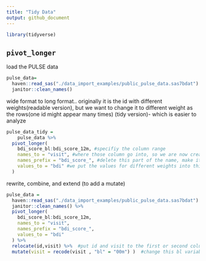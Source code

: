 ```yaml
---
title: "Tidy Data"
output: github_document
---
```


```r
library(tidyverse)
```


## `pivot_longer`

load the PULSE data 

```r
pulse_data=
  haven::read_sas("./data_import_examples/public_pulse_data.sas7bdat") %>% 
  janitor::clean_names()
```

wide format to long format..
originally it is the id with different weights(readable version), but we want to change it to different weight as the rows(one id might appear many times) (tidy version)- which is easier to analyze
```r
pulse_data_tidy = 
    pulse_data %>% 
  pivot_longer(
    bdi_score_bl:bdi_score_12m, #specifiy the column range
    names_to = "visit", #where those column go into, so we are now creating a new column named visit for those original weight columns
    names_prefix = "bdi_score_", #delete this part of the name, make it clearer
    values_to = "bdi" #we put the values for different weights into this new columns
  )
```

rewrite, combine, and extend (to add a mutate)
```r
pulse_data = 
  haven::read_sas("./data_import_examples/public_pulse_data.sas7bdat") %>% 
  janitor::clean_names() %>% 
  pivot_longer(
    bdi_score_bl:bdi_score_12m, 
    names_to = "visit", 
    names_prefix = "bdi_score_", 
    values_to = "bdi" 
  ) %>% 
  relocate(id,visit) %>%  #put id and visit to the first or second columns
  mutate(visit = recode(visit , "bl" = "00m") )  #change this bl variable into 00m
```


